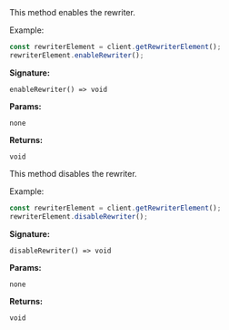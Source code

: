 


<Steps>
<Step title="enableRewriter()">
This method enables the rewriter.

Example:
```jsx
const rewriterElement = client.getRewriterElement();
rewriterElement.enableRewriter();
```

**Signature:** 
```
enableRewriter() => void
```

**Params:** 
```
none
```

**Returns:** 
```
void
```


</Step>

<Step title="disableRewriter()">
This method disables the rewriter.

Example:
```jsx
const rewriterElement = client.getRewriterElement();
rewriterElement.disableRewriter();
```


**Signature:** 
```
disableRewriter() => void
```

**Params:** 
```
none
```

**Returns:** 
```
void
```

</Step>
</Steps>